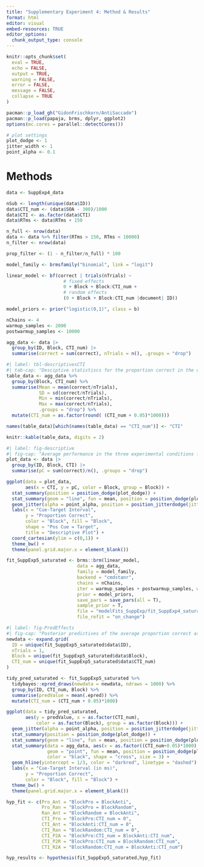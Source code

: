 ```yaml
---
title: "Supplementary Experiment 4: Method & Results"
format: html
editor: visual
embed-resources: TRUE
editor_options: 
  chunk_output_type: console
---
```


```r
knitr::opts_chunk$set(
  eval = TRUE,
  echo = FALSE,
  output = TRUE,
  warning = FALSE,
  error = FALSE,
  message = FALSE,
  collapse = TRUE
)
```

```r
pacman::p_load_gh("GidonFrischkorn/AntiSaccade")
pacman::p_load(papaja, brms, dplyr, ggplot2)
options(mc.cores = parallel::detectCores())

# plot settings
plot_dodge <- 1
jitter_width <- 1
point_alpha <- 0.1
```

# Methods

```r
data <- SuppExp4_data

nSub <- length(unique(data$ID))
data$CTI_num <- (data$SOA - 300)/1000
data$CTI <- as.factor(data$CTI)
data$RTms <- data$RTms + 150
```

```r
n_full <- nrow(data)
data <- data %>% filter(RTms > 150, RTms < 10000)
n_filter <- nrow(data)

prop_filter <- (1 - n_filter/n_full) * 100
```

```r
model_family <- brmsfamily("binomial", link = "logit")
```

```r
linear_model <- bf(correct | trials(nTrials) ~ 
                     # fixed effects
                     0 + Block + Block:CTI_num + 
                     # random effects
                     (0 + Block + Block:CTI_num |document| ID))
```

```r
model_priors <- prior("logistic(0,1)", class = b)
```

```r
nChains <- 4
warmup_samples <- 2000
postwarmup_samples <- 10000
```

```r
agg_data <- data |> 
  group_by(ID, Block, CTI_num) |> 
  summarise(correct = sum(correct), nTrials = n(), .groups = "drop")
```

```r
#| label: tbl-descriptivesCTI
#| tab-cap: "Desciptive statistiscs for the proportion correct in the different experimental conditions and each CTI condition."
table_data <- agg_data %>% 
  group_by(Block, CTI_num) %>% 
  summarise(Mean = mean(correct/nTrials),
            SD = sd(correct/nTrials),
            Min = min(correct/nTrials),
            Max = max(correct/nTrials),
            .groups = "drop") %>% 
  mutate(CTI_num = as.factor(round( (CTI_num + 0.05)*1000)))

names(table_data)[which(names(table_data) == "CTI_num")] <- "CTI"

knitr::kable(table_data, digits = 2)
```

```r
#| label: fig-descriptive
#| fig-cap: "Average performance in the three experimental conditions for each level of CTI duration."
plot_data <- data |> 
  group_by(ID, Block, CTI) |> 
  summarise(pC = sum(correct)/n(), .groups = "drop")

ggplot(data = plot_data,
       aes(x = CTI, y = pC, color = Block, group = Block)) +
  stat_summary(position = position_dodge(plot_dodge)) +
  stat_summary(geom = "line", fun = mean, position = position_dodge(plot_dodge)) +
  geom_jitter(alpha = point_alpha, position = position_jitterdodge(jitter.width = jitter_width, dodge.width = plot_dodge)) +
  labs(x = "Cue-Target Interval",
       y = "Proportion Correct",
       color = "Block", fill = "Block",
       shape = "Pos Cue = Target",
       title = "Descriptive Plot") +
  coord_cartesian(ylim = c(0,1)) +
  theme_bw() +
  theme(panel.grid.major.x = element_blank())
```

```r
fit_SuppExp5_saturated <- brms::brm(linear_model,
                          data = agg_data,
                          family = model_family,
                          backend = "cmdstanr",
                          chains = nChains,
                          iter = warmup_samples + postwarmup_samples, warmup = warmup_samples,
                          prior = model_priors,
                          save_pars = save_pars(all = T),
                          sample_prior = T,
                          file = "modelFits_SuppExp/fit_SuppExp4_saturated",
                          file_refit = "on_change")
```

```r
#| label: fig-PredEffects
#| fig-cap: "Posterior predictives of the average proportion correct as a function of CTI duration in the three experimental blocks."
newdata <- expand.grid(
  ID = unique(fit_SuppExp5_saturated$data$ID),
  nTrials = 1,
  Block = unique(fit_SuppExp5_saturated$data$Block),
  CTI_num = unique(fit_SuppExp5_saturated$data$CTI_num)
)

tidy_pred_saturated <- fit_SuppExp5_saturated %>% 
  tidybayes::epred_draws(newdata = newdata, ndraws = 1000) %>% 
  group_by(ID, CTI_num, Block) %>% 
  summarise(predValue = mean(.epred)) %>% 
  mutate(CTI_num = (CTI_num + 0.05)*1000)

ggplot(data = tidy_pred_saturated,
       aes(y = predValue, x = as.factor(CTI_num), 
           color = as.factor(Block), group = as.factor(Block))) +
  geom_jitter(alpha = point_alpha, position = position_jitterdodge(jitter.width = jitter_width, dodge.width = plot_dodge)) +
  stat_summary(position = position_dodge(plot_dodge)) +
  stat_summary(geom = "line", fun = mean, position = position_dodge(plot_dodge)) +
  stat_summary(data = agg_data, aes(x = as.factor((CTI_num+0.05)*1000), y = correct/nTrials),
               geom = "point", fun = mean, position = position_dodge(plot_dodge), 
               color = "black", shape = "cross", size = 3) +
  geom_hline(yintercept = 1/3, color = "darkred", linetype = "dashed") +
  labs(x = "Cue-Target Interval (in ms)",
       y = "Proportion Correct",
       color = "Block", fill = "Block") +
  theme_bw() +
  theme(panel.grid.major.x = element_blank())
```

```r
hyp_fit <- c(Pro_Ant = "BlockPro = BlockAnti",
             Pro_Ran = "BlockPro = BlockRandom",
             Ran_Ant = "BlockRandom = BlockAnti",
             CTI_Pro = "BlockPro:CTI_num = 0",
             CTI_Ant = "BlockAnti:CTI_num = 0",
             CTI_Ran = "BlockRandom:CTI_num = 0",
             CTI_P2A = "BlockPro:CTI_num = BlockAnti:CTI_num",
             CTI_P2R = "BlockPro:CTI_num = BlockRandom:CTI_num",
             CTI_R2A = "BlockRandom:CTI_num = BlockAnti:CTI_num")

hyp_results <- hypothesis(fit_SuppExp5_saturated,hyp_fit)
```
